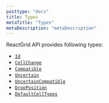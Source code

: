 ```yaml
---
posttype: "docs"
title: Types
metaTitle: "Types"
metaDescription: "metaDescription"
---
```


ReactGrid API provides following types:

- [`Id`](link)
- [`CellChange`](link)
- [`Compatible`](link)
- [`Uncertain`](link)
- [`UncertainCompatible`](link)
- [`DropPosition`](link)
- [`DefaultCellTypes`](link)